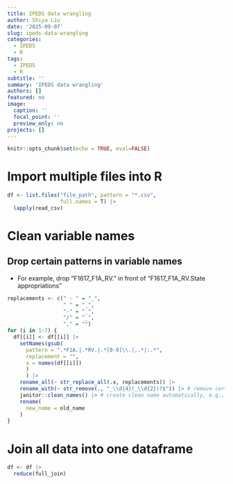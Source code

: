 ---
title: IPEDS data wrangling
author: Shiya Liu
date: '2025-09-07'
slug: ipeds-data-wrangling
categories:
  - IPEDS
  - R
tags:
  - IPEDS
  - R
subtitle: ''
summary: 'IPEDS data wrangling'
authors: []
featured: no
image:
  caption: ''
  focal_point: ''
  preview_only: no
projects: []
---
```{r setup, include=FALSE}
knitr::opts_chunk$set(echo = TRUE, eval=FALSE)
```

# Import multiple files into R
```{r}
df <- list.files("file_path", pattern = "*.csv",
                 full.names = T) |>
  lapply(read_csv)
```


# Clean variable names
## Drop certain patterns in variable names
+ For example, drop "F1617_F1A_RV." in front of "F1617_F1A_RV.State appropriations"
```{r}
replacements <- c(" - " = "_",
                  " " = "_",
                  "-" = "_",
                  "/" = "_",
                  "," = "")
for (i in 1:7) {
  df[[i]] <- df[[i]] |>
    setNames(gsub(
      pattern = ".*F1A.|.*RV.|.*[0-9]\\.|,.*|:.*",
      replacement = "",
      x = names(df[[i]])
      )
      ) |>
    rename_all(~ str_replace_all(.x, replacements)) |>
    rename_with(~ str_remove(., "_\\d{4}(_\\d{2})?$")) |> # remove certain number at the end of variable names
    janitor::clean_names() |> # create clean name automatically, e.g., to lower case, replace space with "_"
    rename(
      new_name = old_name
    ) 
} 
```

# Join all data into one dataframe
```{r}
df <- df |>
  reduce(full_join)

```

